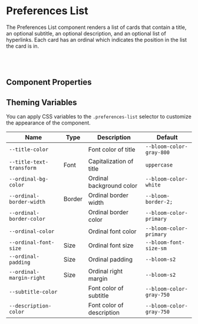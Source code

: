 
<Meta of={PreferencesListStories} />

# Preferences List

The Preferences List component renders a list of cards that contain a title, an optional subtitle, an optional description, and an optional list of hyperlinks. Each card has an ordinal which indicates the position in the list the card is in.

<Canvas of={PreferencesListStories.preferences} />

<br />

<br />

## Component Properties

<ArgTypes of={PreferencesList} />

## Theming Variables

You can apply CSS variables to the `.preferences-list` selector to customize the appearance of the component.

| Name                        | Type                                                | Description                                                            | Default                                                   |
| --------------------------- | --------------------------------------------------- | ---------------------------------------------------------------------- | --------------------------------------------------------- |
| `--title-color`             | <Swatch colorVar="--bloom-color-gray-800" />        | Font color of title                                                    | `--bloom-color-gray-800`                                  |
| `--title-text-transform`    | Font                                                | Capitalization of title                                                | `uppercase`                                               |
| `--ordinal-bg-color`        | <Swatch colorVar="--bloom-color-white" />          | Ordinal background color                                               | `--bloom-color-white`                                     |
| `--ordinal-border-width`    | Border                                              | Ordinal border width                                                   | `--bloom-border-2;`                                       |
| `--ordinal-border-color`    | <Swatch colorVar="--bloom-color-primary" />         | Ordinal border color                                                   | `--bloom-color-primary`                                   |
| `--ordinal-color`           | <Swatch colorVar="--bloom-color-primary" />         | Ordinal font color                                                     | `--bloom-color-primary`                                   |
| `--ordinal-font-size`       | Size                                                | Ordinal font size                                                      | `--bloom-font-size-sm`                                    |
| `--ordinal-padding`         | Size                                                | Ordinal padding                                                        | `--bloom-s2`                                              |
| `--ordinal-margin-right`    | Size                                                | Ordinal right margin                                                   | `--bloom-s2`                                              |
| `--subtitle-color`          | <Swatch colorVar="--bloom-color-gray-750" />        | Font color of subtitle                                                 | `--bloom-color-gray-750`                                  |
| `--description-color`       | <Swatch colorVar="--bloom-color-gray-750" />        | Font color of description                                              | `--bloom-color-gray-750`                                  |
